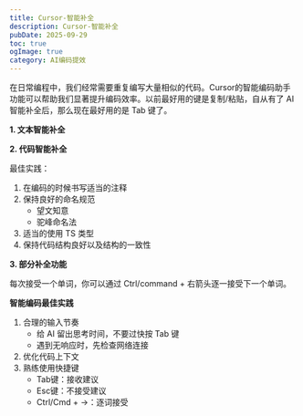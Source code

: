```yaml
---
title: Cursor-智能补全
description: Cursor-智能补全
pubDate: 2025-09-29
toc: true
ogImage: true
category: AI编码提效
---
```


在日常编程中，我们经常需要重复编写大量相似的代码。Cursor的智能编码助手功能可以帮助我们显著提升编码效率。以前最好用的键是复制/粘贴，自从有了 AI 智能补全后，那么现在最好用的是 Tab 键了。

**1. 文本智能补全**

**2. 代码智能补全**

最佳实践：

1. 在编码的时候书写适当的注释
2. 保持良好的命名规范
   - 望文知意
   - 驼峰命名法
3. 适当的使用 TS 类型
4. 保持代码结构良好以及结构的一致性

**3. 部分补全功能**

每次接受一个单词，你可以通过 Ctrl/command + 右箭头逐一接受下一个单词。

**智能编码最佳实践**

1. 合理的输入节奏
   - 给 AI 留出思考时间，不要过快按 Tab 键
   - 遇到无响应时，先检查网络连接
2. 优化代码上下文
3. 熟练使用快捷键
   - Tab键：接收建议
   - Esc键：不接受建议
   - Ctrl/Cmd + →：逐词接受
